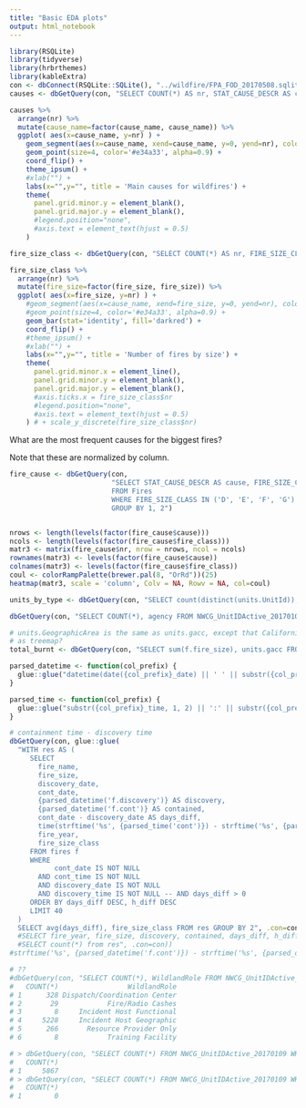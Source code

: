 ```yaml
---
title: "Basic EDA plots"
output: html_notebook
---
```



```r
library(RSQLite)
library(tidyverse)
library(hrbrthemes)
library(kableExtra)
con <- dbConnect(RSQLite::SQLite(), "../wildfire/FPA_FOD_20170508.sqlite")
causes <- dbGetQuery(con, "SELECT COUNT(*) AS nr, STAT_CAUSE_DESCR AS cause_name FROM Fires GROUP BY STAT_CAUSE_DESCR")
```

```r
causes %>%
  arrange(nr) %>%
  mutate(cause_name=factor(cause_name, cause_name)) %>%
  ggplot( aes(x=cause_name, y=nr) ) +
    geom_segment(aes(x=cause_name, xend=cause_name, y=0, yend=nr), color="darkgrey") +
    geom_point(size=4, color='#e34a33', alpha=0.9) +
    coord_flip() +
    theme_ipsum() +
    #xlab("") +
    labs(x="",y="", title = 'Main causes for wildfires') +
    theme(
      panel.grid.minor.y = element_blank(),
      panel.grid.major.y = element_blank(),
      #legend.position="none",
      #axis.text = element_text(hjust = 0.5)
    )
```

```r
fire_size_class <- dbGetQuery(con, "SELECT COUNT(*) AS nr, FIRE_SIZE_CLASS AS fire_size FROM Fires GROUP BY FIRE_SIZE_CLASS")
```

```r

fire_size_class %>%
  arrange(nr) %>%
  mutate(fire_size=factor(fire_size, fire_size)) %>%
  ggplot( aes(x=fire_size, y=nr) ) +
    #geom_segment(aes(x=cause_name, xend=fire_size, y=0, yend=nr), color="darkgrey") +
    #geom_point(size=4, color='#e34a33', alpha=0.9) +
    geom_bar(stat='identity', fill='darkred') +
    coord_flip() +
    #theme_ipsum() +
    #xlab("") +
    labs(x="",y="", title = 'Number of fires by size') +
    theme(
      panel.grid.minor.x = element_line(),
      panel.grid.minor.y = element_blank(),
      panel.grid.major.y = element_blank(),
      #axis.ticks.x = fire_size_class$nr
      #legend.position="none",
      #axis.text = element_text(hjust = 0.5)
    ) # + scale_y_discrete(fire_size_class$nr)
```

What are the most frequent causes for the biggest fires?

Note that these are normalized by column.

```r
fire_cause <- dbGetQuery(con,
                         "SELECT STAT_CAUSE_DESCR AS cause, FIRE_SIZE_CLASS AS fire_class, COUNT(FIRE_SIZE_CLASS) AS nr
                         FROM Fires
                         WHERE FIRE_SIZE_CLASS IN ('D', 'E', 'F', 'G')
                         GROUP BY 1, 2")


nrows <- length(levels(factor(fire_cause$cause)))
ncols <- length(levels(factor(fire_cause$fire_class)))
matr3 <- matrix(fire_cause$nr, nrow = nrows, ncol = ncols)
rownames(matr3) <- levels(factor(fire_cause$cause))
colnames(matr3) <- levels(factor(fire_cause$fire_class))
coul <- colorRampPalette(brewer.pal(8, "OrRd"))(25)
heatmap(matr3, scale = 'column', Colv = NA, Rowv = NA, col=coul)
```


```r
units_by_type <- dbGetQuery(con, "SELECT count(distinct(units.UnitId)), count(distinct(f.fod_id)), units.UnitType FROM Fires f INNER JOIN NWCG_UnitIDActive_20170109 units ON f.NWCG_REPORTING_UNIT_ID = units.UnitId GROUP BY units.UnitType")
```



```r
dbGetQuery(con, "SELECT COUNT(*), agency FROM NWCG_UnitIDActive_20170109 group by agency order by 1")


```


```r
# units.GeographicArea is the same as units.gacc, except that California is split into Northern California and Southern California
# as treemap?
total_burnt <- dbGetQuery(con, "SELECT sum(f.fire_size), units.gacc FROM Fires f INNER JOIN NWCG_UnitIDActive_20170109 units ON f.NWCG_REPORTING_UNIT_ID = units.UnitId GROUP BY units.gacc ORDER BY 1 DESC")


```


```r
parsed_datetime <- function(col_prefix) {
  glue::glue("datetime(date({col_prefix}_date) || ' ' || substr({col_prefix}_time, 1, 2) || ':' || substr({col_prefix}_time, 3, 4) || ':00')")
}

parsed_time <- function(col_prefix) {
  glue::glue("substr({col_prefix}_time, 1, 2) || ':' || substr({col_prefix}_time, 3, 4) || ':00'")
}
```

```r
# containment time - discovery time
dbGetQuery(con, glue::glue(
  "WITH res AS (
     SELECT
       fire_name,
       fire_size,
       discovery_date,
       cont_date,
       {parsed_datetime('f.discovery')} AS discovery,
       {parsed_datetime('f.cont')} AS contained,
       cont_date - discovery_date AS days_diff,
       time(strftime('%s', {parsed_time('cont')}) - strftime('%s', {parsed_time('discovery')}), 'unixepoch') AS h_diff,
       fire_year,
       fire_size_class
     FROM fires f
     WHERE 
           cont_date IS NOT NULL
       AND cont_time IS NOT NULL
       AND discovery_date IS NOT NULL
       AND discovery_time IS NOT NULL -- AND days_diff > 0
     ORDER BY days_diff DESC, h_diff DESC
     LIMIT 40
  )
  SELECT avg(days_diff), fire_size_class FROM res GROUP BY 2", .con=con))
  #SELECT fire_year, fire_size, discovery, contained, days_diff, h_diff FROM res", .con=con))
  #SELECT count(*) from res", .con=con))
#strftime('%s', {parsed_datetime('f.cont')}) - strftime('%s', {parsed_datetime('f.discovery')}) AS duration
```

```r

# ??
#dbGetQuery(con, "SELECT COUNT(*), WildlandRole FROM NWCG_UnitIDActive_20170109 GROUP BY 2")
#   COUNT(*)                 WildlandRole
# 1      328 Dispatch/Coordination Center
# 2       29            Fire/Radio Cashes
# 3        8     Incident Host Functional
# 4     5228     Incident Host Geographic
# 5      266       Resource Provider Only
# 6        8            Training Facility

# > dbGetQuery(con, "SELECT COUNT(*) FROM NWCG_UnitIDActive_20170109 WHERE Parent IS NULL")
#   COUNT(*)
# 1     5867
# > dbGetQuery(con, "SELECT COUNT(*) FROM NWCG_UnitIDActive_20170109 WHERE Parent IS NOT NULL")
#   COUNT(*)
# 1        0
```

